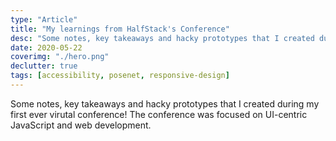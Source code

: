 ```yaml
---
type: "Article"
title: "My learnings from HalfStack's Conference"
desc: "Some notes, key takeaways and hacky prototypes that I created during my first ever virutal conference! The conference was focused on UI-centric JavaScript and web development."
date: 2020-05-22
coverimg: "./hero.png"
declutter: true
tags: [accessibility, posenet, responsive-design]
---
```



Some notes, key takeaways and hacky prototypes that I created during my first ever virutal conference! The conference was focused on UI-centric JavaScript and web development.

<HalfConfPoster />


